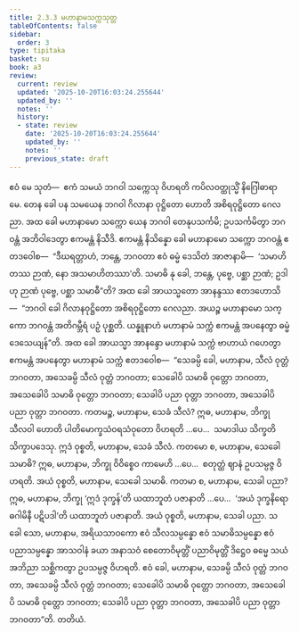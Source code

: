 ```yaml
---
title: 2.3.3 မဟာနာမသက္ကသုတ္တ
tableOfContents: false
sidebar:
  order: 3
type: tipitaka
basket: su
book: a3
review:
  current: review
  updated: '2025-10-20T16:03:24.255644'
  updated_by: ''
  notes: ''
  history:
  - state: review
    date: '2025-10-20T16:03:24.255644'
    updated_by: ''
    notes: ''
    previous_state: draft
---
```



<DynamicBreadcrumb />


<ReviewStatus review={frontmatter.review} showDetails={true} />

<HypothesisAnnotation frontmatter={frontmatter} />

<Division number="74" book="a3" e="ch" v="15" p="220">

<Paragraph number="672" book="a3">
ဧဝံ မေ သုတံ—  ဧကံ သမယံ ဘဂဝါ သက္ကေသု ဝိဟရတိ ကပိလဝတ္ထုသ္မိံ နိဂြေါဓာရာမေ. တေန ခေါ ပန သမယေန ဘဂဝါ ဂိလာနာ ဝုဋ္ဌိတော ဟောတိ အစိရဝုဋ္ဌိတော ဂေလညာ. အထ ခေါ မဟာနာမော သက္ကော ယေန ဘဂဝါ တေနုပသင်္ကမိ; ဥပသင်္ကမိတွာ ဘဂဝန္တံ အဘိဝါဒေတွာ ဧကမန္တံ နိသီဒိ. ဧကမန္တံ နိသိန္နော ခေါ မဟာနာမော သက္ကော ဘဂဝန္တံ ဧတဒဝေါစ—  “ဒီဃရတ္တာဟံ, ဘန္တေ, ဘဂဝတာ ဧဝံ ဓမ္မံ ဒေသိတံ အာဇာနာမိ—  ‘သမာဟိတဿ ဉာဏံ, နော အသမာဟိတဿာ’တိ. သမာဓိ နု ခေါ, ဘန္တေ, ပုဗ္ဗေ, ပစ္ဆာ ဉာဏံ; ဥဒါဟု ဉာဏံ ပုဗ္ဗေ, ပစ္ဆာ သမာဓီ”တိ? အထ ခေါ အာယသ္မတော အာနန္ဒဿ ဧတဒဟောသိ—  “ဘဂဝါ ခေါ ဂိလာနဝုဋ္ဌိတော အစိရဝုဋ္ဌိတော ဂေလညာ. အယဉ္စ မဟာနာမော သက္ကော ဘဂဝန္တံ အတိဂမ္ဘီရံ ပဉှံ ပုစ္ဆတိ. ယန္နူနာဟံ မဟာနာမံ သက္ကံ ဧကမန္တံ အပနေတွာ ဓမ္မံ ဒေသေယျန်”တိ.
</Paragraph>

<Paragraph number="673" book="a3">
အထ ခေါ အာယသ္မာ အာနန္ဒော မဟာနာမံ သက္ကံ ဗာဟာယံ ဂဟေတွာ ဧကမန္တံ အပနေတွာ မဟာနာမံ သက္ကံ ဧတဒဝေါစ—  “သေခမ္ပိ ခေါ, မဟာနာမ, သီလံ ဝုတ္တံ ဘဂဝတာ, အသေခမ္ပိ သီလံ ဝုတ္တံ ဘဂဝတာ; သေခေါပိ သမာဓိ ဝုတ္တော ဘဂဝတာ, အသေခေါပိ သမာဓိ ဝုတ္တော ဘဂဝတာ; သေခါပိ ပညာ ဝုတ္တာ ဘဂဝတာ, အသေခါပိ ပညာ ဝုတ္တာ ဘဂဝတာ. ကတမဉ္စ, မဟာနာမ, သေခံ သီလံ? ဣဓ, မဟာနာမ, ဘိက္ခု သီလဝါ ဟောတိ ပါတိမောက္ခသံဝရသံဝုတော ဝိဟရတိ …ပေ…  သမာဒါယ သိက္ခတိ သိက္ခာပဒေသု. ဣဒံ ဝုစ္စတိ, မဟာနာမ, သေခံ သီလံ.
</Paragraph>

<Paragraph number="674" book="a3">
ကတမော စ, မဟာနာမ, သေခေါ သမာဓိ? ဣဓ, မဟာနာမ, ဘိက္ခု ဝိဝိစ္စေဝ ကာမေဟိ …ပေ…  စတုတ္ထံ ဈာနံ ဥပသမ္ပဇ္ဇ ဝိဟရတိ. အယံ ဝုစ္စတိ, မဟာနာမ, သေခေါ သမာဓိ.
</Paragraph>

<Paragraph number="675" book="a3">
ကတမာ စ, မဟာနာမ, သေခါ ပညာ? ဣဓ, မဟာနာမ, ဘိက္ခု ‘ဣဒံ ဒုက္ခန်’တိ ယထာဘူတံ ပဇာနာတိ …ပေ…  ‘အယံ ဒုက္ခနိရောဓဂါမိနီ ပဋိပဒါ’တိ ယထာဘူတံ ပဇာနာတိ. အယံ ဝုစ္စတိ, မဟာနာမ, သေခါ ပညာ.
</Paragraph>

<Paragraph number="676" book="a3">
သ ခေါ သော, မဟာနာမ, အရိယသာဝကော ဧဝံ သီလသမ္ပန္နော ဧဝံ သမာဓိသမ္ပန္နော ဧဝံ ပညာသမ္ပန္နော အာသဝါနံ ခယာ အနာသဝံ စေတောဝိမုတ္တိံ ပညာဝိမုတ္တိံ ဒိဋ္ဌေဝ ဓမ္မေ သယံ အဘိညာ သစ္ဆိကတွာ ဥပသမ္ပဇ္ဇ ဝိဟရတိ. ဧဝံ ခေါ, မဟာနာမ, သေခမ္ပိ သီလံ ဝုတ္တံ ဘဂဝတာ, အသေခမ္ပိ သီလံ ဝုတ္တံ ဘဂဝတာ; သေခေါပိ သမာဓိ ဝုတ္တော ဘဂဝတာ, အသေခေါပိ သမာဓိ ဝုတ္တော ဘဂဝတာ; သေခါပိ ပညာ ဝုတ္တာ ဘဂဝတာ, အသေခါပိ ပညာ ဝုတ္တာ ဘဂဝတာ”တိ.

</Paragraph>
</Division>

<Paragraph number="677" type="center" book="a3">
တတိယံ.
</Paragraph>